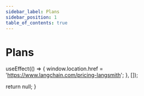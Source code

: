 ```yaml
---
sidebar_label: Plans
sidebar_position: 1
table_of_contents: true
---
```


# Plans


  useEffect(() => {
    window.location.href = 'https://www.langchain.com/pricing-langsmith';
  }, []);

  return null;
}

